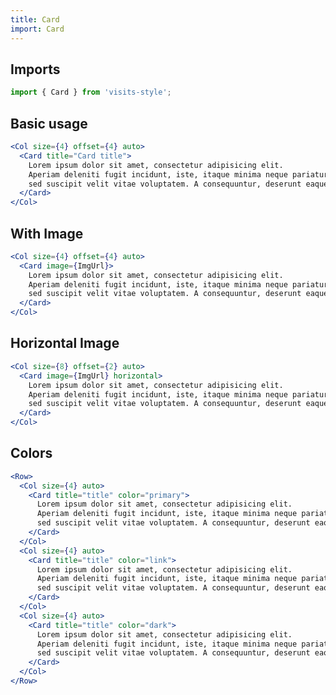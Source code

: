 ```yaml
---
title: Card
import: Card
---
```


## Imports
```javascript
import { Card } from 'visits-style';
```

## Basic usage

```jsx live
<Col size={4} offset={4} auto>
  <Card title="Card title">
    Lorem ipsum dolor sit amet, consectetur adipisicing elit.
    Aperiam deleniti fugit incidunt, iste, itaque minima neque pariatur perferendis
    sed suscipit velit vitae voluptatem. A consequuntur, deserunt eaque error nulla temporibus!
  </Card>
</Col>
```


## With Image

```jsx live
<Col size={4} offset={4} auto>
  <Card image={ImgUrl}>
    Lorem ipsum dolor sit amet, consectetur adipisicing elit.
    Aperiam deleniti fugit incidunt, iste, itaque minima neque pariatur perferendis
    sed suscipit velit vitae voluptatem. A consequuntur, deserunt eaque error nulla temporibus!
  </Card>
</Col>
```

## Horizontal Image

```jsx live
<Col size={8} offset={2} auto>
  <Card image={ImgUrl} horizontal>
    Lorem ipsum dolor sit amet, consectetur adipisicing elit.
    Aperiam deleniti fugit incidunt, iste, itaque minima neque pariatur perferendis
    sed suscipit velit vitae voluptatem. A consequuntur, deserunt eaque error nulla temporibus!
  </Card>
</Col>
```

## Colors

```jsx live
<Row>
  <Col size={4} auto>
    <Card title="title" color="primary">
      Lorem ipsum dolor sit amet, consectetur adipisicing elit.
      Aperiam deleniti fugit incidunt, iste, itaque minima neque pariatur perferendis
      sed suscipit velit vitae voluptatem. A consequuntur, deserunt eaque error nulla temporibus!
    </Card>
  </Col>
  <Col size={4} auto>
    <Card title="title" color="link">
      Lorem ipsum dolor sit amet, consectetur adipisicing elit.
      Aperiam deleniti fugit incidunt, iste, itaque minima neque pariatur perferendis
      sed suscipit velit vitae voluptatem. A consequuntur, deserunt eaque error nulla temporibus!
    </Card>
  </Col>
  <Col size={4} auto>
    <Card title="title" color="dark">
      Lorem ipsum dolor sit amet, consectetur adipisicing elit.
      Aperiam deleniti fugit incidunt, iste, itaque minima neque pariatur perferendis
      sed suscipit velit vitae voluptatem. A consequuntur, deserunt eaque error nulla temporibus!
    </Card>
  </Col>
</Row>
```
